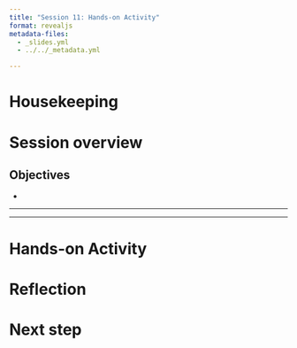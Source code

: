 ```yaml
---
title: "Session 11: Hands-on Activity"
format: revealjs
metadata-files:
  - _slides.yml
  - ../../_metadata.yml

---
```


# Housekeeping


# Session overview


## Objectives

- 

---


---

# Hands-on Activity



# Reflection



# Next step